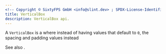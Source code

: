 ```yaml
---
<!-- Copyright © SixtyFPS GmbH <info@slint.dev> ; SPDX-License-Identifier: MIT -->
title: VerticalBox
description: VerticalBox api.
---
```



A `VerticalBox` is a <Link type="VerticalLayout"/> where instead of having 
values that default to `0`, the spacing and padding values instead

See also <Link type="HorizontalBox"/>.
